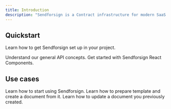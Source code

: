 ```yaml
---
title: Introduction
description: "Sendforsign is a Contract infrastructure for modern SaaS and Platforms."
---
```


## Quickstart

Learn how to get Sendforsign set up in your project.

<CardGroup cols={2}>
  <Card
    title="API Documentation"
    icon="file-contract"
    href="api-reference/introapi"
  >
    Understand our general API concepts.
  </Card>
  <Card
    title="React Components"
    icon="puzzle-piece"
    href="sdk/introsdk"
  >
    Get started with Sendforsign React Components.
  </Card>
</CardGroup>

## Use cases

<CardGroup cols={2}>
  <Card
    title="Set up you account and send your first document"
    href="usecase/firstdoc"
  >
    Learn how to start using Sendforsign.
  </Card>
  <Card
    title="Draft a template"
    href="usecase/firsttemplate"
  >
    Learn how to prepare template and create a document from it.
  </Card>
    <Card
    title="Update an exisiting document"
    href="usecase/updatedoc"
  >
    Learn how to update a document you previously created.
  </Card>
</CardGroup>
